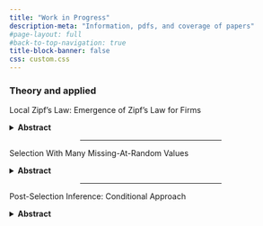 ```yaml
---
title: "Work in Progress"
description-meta: "Information, pdfs, and coverage of papers"
#page-layout: full
#back-to-top-navigation: true
title-block-banner: false
css: custom.css
---
```


### Theory and applied

Local Zipf's Law: Emergence of Zipf's Law for Firms

<details>
<summary><strong>Abstract</strong></summary>
There is extensive literature on the evolution of Zipf’s law for cities. However, this project addresses two theoretical gaps in the evidence for Zipf’s law. First, there is little dynamic information on the evolution of Zipf’s law for firms; most papers present a static snapshot. Second, it is unclear how lower and higher distribution orders interact in the actual context of markets and their industries. To investigate the first gap, I use historical data on near-population firm distribution from the 17th to 20th centuries for the UK and the 19th to 20th centuries for the Russian Empire. These data allow me to zoom in on the evolution of Zipf’s law down to the precise geocoded address. Regarding the second gap, I examine different orders of firm interactions—such as local markets, industries, and trade networks—to explain the general Zipf’s law.

A great discussion on why this is important is available on MathOverflow [here](https://mathoverflow.net/questions/39224/is-there-a-natural-random-process-that-is-rigorously-known-to-produce-zipfs-law).
</details>

<center><hr style="width:50%"></center>

Selection With Many Missing-At-Random Values

<details>
<summary><strong>Abstract</strong></summary>
Exclusion, distributional moment imputations (e.g., mean, median), and inverse probability weighting are common approaches to tackling missing data in historical sources. In this project, I formalise a bias that these approaches introduce when using ordinary least squares (OLS). Such imputations generally lead to regression attenuation bias and tend to overestimate the average effect for recorded data. I propose a solution using a class of stable linear regressions that accommodate missing values, including [RIGID](https://arxiv.org/abs/2205.13635), [SLRM](https://arxiv.org/abs/1503.08348), and [mixed models](https://pmc.ncbi.nlm.nih.gov/articles/PMC9621253/#:~:text=In%20the%20mixed%20modeling%20framework,when%20missing%20data%20are%20present.). I then compare these approaches with alternative methods, such as Random Forest and k-nearest neighbours, to evaluate how much variation in variables with high levels of missing-at-random values is captured under each method.
</details>

<center><hr style="width:50%"></center>

Post-Selection Inference: Conditional Approach

<details>
<summary><strong>Abstract</strong></summary>
The paper is 
</details>


